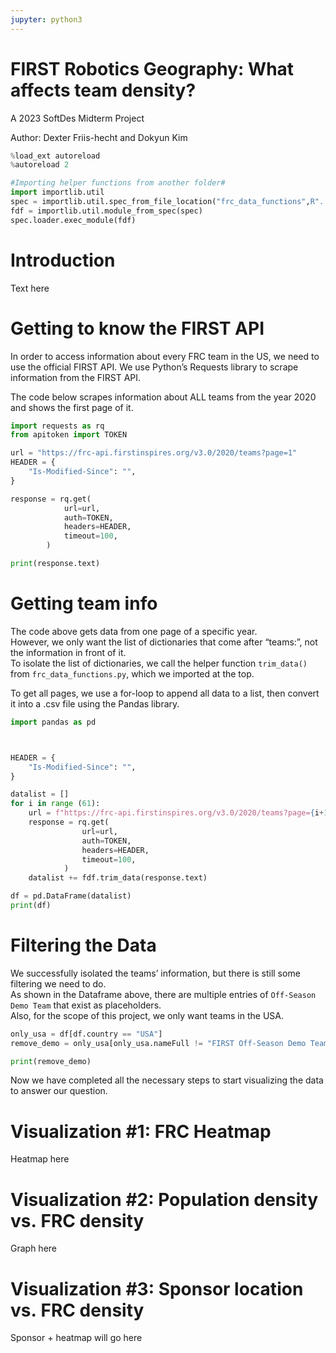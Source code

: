 ```yaml
---
jupyter: python3
---
```


# FIRST Robotics Geography: What affects team density?
A 2023 SoftDes Midterm Project

Author: Dexter Friis-hecht and Dokyun Kim

```python
%load_ext autoreload
%autoreload 2
```

```python
#Importing helper functions from another folder#
import importlib.util
spec = importlib.util.spec_from_file_location("frc_data_functions",R"../DataFromFRC/frc_data_functions.py")
fdf = importlib.util.module_from_spec(spec)
spec.loader.exec_module(fdf)
```

# Introduction

Text here

# Getting to know the FIRST API

In order to access information about every FRC team in the US, we need to use the official FIRST API.
We use Python's Requests library to scrape information from the FIRST API.

The code below scrapes information about ALL teams from the year 2020 and shows the first page of it.

```python
import requests as rq
from apitoken import TOKEN

url = "https://frc-api.firstinspires.org/v3.0/2020/teams?page=1"
HEADER = {
    "Is-Modified-Since": "",
}

response = rq.get(
            url=url,
            auth=TOKEN,
            headers=HEADER,
            timeout=100,
        )

print(response.text)
```

# Getting team info

The code above gets data from one page of a specific year.  
However, we only want the list of dictionaries that come after "teams: ", not the information in front of it.  
To isolate the list of dictionaries, we call the helper function `trim_data()` from `frc_data_functions.py`, which we imported at the top. 

To get all pages, we use a for-loop to append all data to a list, then convert it into a .csv file using the Pandas library.

```python
import pandas as pd



HEADER = {
    "Is-Modified-Since": "",
}

datalist = []
for i in range (61):
    url = f"https://frc-api.firstinspires.org/v3.0/2020/teams?page={i+1}"
    response = rq.get(
                url=url,
                auth=TOKEN,
                headers=HEADER,
                timeout=100,
            )
    datalist += fdf.trim_data(response.text)

df = pd.DataFrame(datalist)
print(df)


```

# Filtering the Data

We successfully isolated the teams' information, but there is still some filtering we need to do.  
As shown in the Dataframe above, there are multiple entries of `Off-Season Demo Team` that exist as placeholders.  
Also, for the scope of this project, we only want teams in the USA.

```python
only_usa = df[df.country == "USA"]
remove_demo = only_usa[only_usa.nameFull != "FIRST Off-Season Demo Team"]

print(remove_demo)
```

Now we have completed all the necessary steps to start visualizing the data to answer our question.

# Visualization #1: FRC Heatmap
Heatmap here


# Visualization #2: Population density vs. FRC density
Graph here


# Visualization #3: Sponsor location vs. FRC density

Sponsor + heatmap will go here


